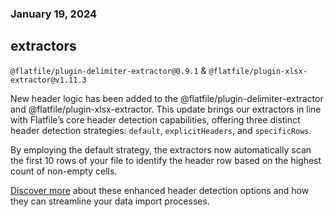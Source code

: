 ### January 19, 2024

## extractors

`@flatfile/plugin-delimiter-extractor@0.9.1` &
`@flatfile/plugin-xlsx-extractor@v1.11.3`

New header logic has been added to the @flatfile/plugin-delimiter-extractor and
@flatfile/plugin-xlsx-extractor. This update brings our extractors in line with
Flatfile’s core header detection capabilities, offering three distinct header
detection strategies: `default`, `explicitHeaders`, and `specificRows`.

By employing the default strategy, the extractors now automatically scan the
first 10 rows of your file to identify the header row based on the highest count
of non-empty cells.

[Discover more](https://flatfile.com/plugins/plugin-xlsx-extractor) about these
enhanced header detection options and how they can streamline your data import
processes.
